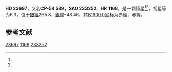 {{Starbox begin
| name = HD 23697
}}
{{Starbox observe
| epoch = [[J2000.0|J2000.0]]
| constell = {{星座名待查}}<ref name=SIMBAD>{{cite web
 | url=http://simbad.u-strasbg.fr/simbad/sim-id?Ident=HR+1168
 | title =Pulsating variable Star
 | publisher=Centre de Données astronomiques de Strasbourg
 | work=SIMBAD
 | accessdate=2012-07-13}}</ref><ref name=DATA>{{cite web
 | url=http://vizier.u-strasbg.fr/viz-bin/VizieR-5?-out.add=.&-source=5050&-corr=PK=HR&-out.max=9999&HR=1168
 | title=VizieR Detailed Page
 | accessdate=2012-07-13
 | archive-date=2016-03-04
 | archive-url=https://web.archive.org/web/20160304202828/http://vizier.u-strasbg.fr/viz-bin/VizieR-5?-out.add=.&-source=5050&-corr=PK=HR&-out.max=9999&HR=1168
 | dead-url=no
 }}</ref>
| 星官 = 
| ra = {{RA|3|44|33.8}}<ref name=SIMBAD /><ref name=DATA />
| dec = {{DEC|-54|16|26}}<ref name=SIMBAD /><ref name=DATA />
| appmag_v = 6.3<ref name=SIMBAD /><ref name=DATA />
}}
{{Starbox character
| class = K1III<ref name=SIMBAD /><ref name=DATA />
| b-v = 1.04<ref name=SIMBAD /><ref name=DATA />
| u-b = 0.89<ref name=SIMBAD /><ref name=DATA />
| r-i = <ref name=SIMBAD /><ref name=DATA />
| variable = 
}}
{{Starbox astrometry
| radial_v = 0.89
| prop_mo_ra = 33
| parallax = 
| p_error = 
}}
{{Starbox catalog
| names =CP-54 589，[[SAO星表|SAO]] 233252，[[HD星表|HD]] 23697，[[HR星表|HR]] 1168}}
{{Starbox reference |Simbad=HR+1168}}
{{Starbox end}}

'''HD 23697'''，又名'''CP-54 589'''，'''SAO 233252'''、'''HR 1168'''，是一颗恒星<ref name=SIMBAD /><ref name=DATA />，视星等为6.3，位于[[銀道座標系|銀經]]265.8，[[銀道座標系|銀緯]]-48.46，其[[B1900.0|B1900.0]]坐标为赤經{{RA|3|42|0.8}}，赤緯{{DEC|-54|-48.46|19}}。

== 参考文献 ==
{{reflist}}

{{star-stub}}

[[Category:HD和HDE天體|23697]]
[[Category:HR天體|1168]]
[[Category:SAO天體|233252]]